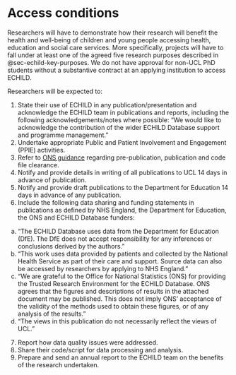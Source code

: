 # Access conditions {#sec-access-access-conditions}

Researchers will have to demonstrate how their research will benefit the health and well-being of children and young people accessing health, education and social care services. More specifically, projects will have to fall under at least one of the agreed five research purposes described in @sec-echild-key-purposes. We do not have approval for non-UCL PhD students without a substantive contract at an applying institution to access ECHILD.

Researchers will be expected to:

1. State their use of ECHILD in any publication/presentation and acknowledge the ECHILD team in publications and reports, including the following acknowledgements/notes where possible: “We would like to acknowledge the contribution of the wider ECHILD Database support and programme management.”
2. Undertake appropriate Public and Patient Involvement and Engagement (PPIE) activities.
3. Refer to [ONS guidance](https://www.ons.gov.uk/aboutus/whatwedo/statistics/requestingstatistics/secureresearchservice/gettingyourresearchoutputsapproved) regarding pre-publication, publication and code file clearance. 
4. Notify and provide details in writing of all publications to UCL 14 days in advance of publication.
5. Notify and provide draft publications to the Department for Education 14 days in advance of any publication.
6. Include the following data sharing and funding statements in publications as defined by NHS England, the Department for Education, the ONS and ECHILD Database funders:
  a) “The ECHILD Database uses data from the Department for Education (DfE). The DfE does not accept responsibility for any inferences or conclusions derived by the authors.”
  b) “This work uses data provided by patients and collected by the National Health Service as part of their care and support. Source data can also be accessed by researchers by applying to NHS England.”
  c) “We are grateful to the Office for National Statistics (ONS) for providing the Trusted Research Environment for the ECHILD Database. ONS agrees that the figures and descriptions of results in the attached document may be published. This does not imply ONS' acceptance of the validity of the methods used to obtain these figures, or of any analysis of the results.”
  d) “The views in this publication do not necessarily reflect the views of UCL.”
7. Report how data quality issues were addressed. 
8. Share their code/script for data processing and analysis.
9. Prepare and send an annual report to the ECHILD team on the benefits of the research undertaken. 